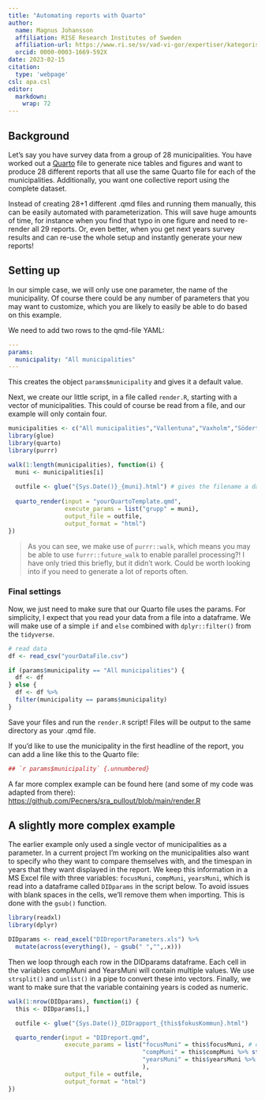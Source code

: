 ---
title: "Automating reports with Quarto"
author: 
  name: Magnus Johansson
  affiliation: RISE Research Institutes of Sweden
  affiliation-url: https://www.ri.se/sv/vad-vi-gor/expertiser/kategoriskt-baserade-matningar
  orcid: 0000-0003-1669-592X
date: 2023-02-15
citation:
  type: 'webpage'
csl: apa.csl
editor: 
  markdown: 
    wrap: 72
---

## Background

Let's say you have survey data from a group of 28 municipalities. You
have worked out a [Quarto](https://www.quarto.org) file to generate nice
tables and figures and want to produce 28 different reports that all use
the same Quarto file for each of the municipalities. Additionally, you
want one collective report using the complete dataset.

Instead of creating 28+1 different .qmd files and running them manually,
this can be easily automated with parameterization. This will save huge
amounts of time, for instance when you find that typo in one figure and
need to re-render all 29 reports. Or, even better, when you get next
years survey results and can re-use the whole setup and instantly
generate your new reports!

## Setting up

In our simple case, we will only use one parameter, the name of the
municipality. Of course there could be any number of parameters that you
may want to customize, which you are likely to easily be able to do
based on this example.

We need to add two rows to the qmd-file YAML:

``` yaml
---
params:
  municipality: "All municipalities"
---
```

This creates the object `params$municipality` and gives it a default
value.

Next, we create our little script, in a file called `render.R`, starting
with a vector of municipalities. This could of course be read from a
file, and our example will only contain four.

``` r
municipalities <- c("All municipalities","Vallentuna","Vaxholm","Södertälje","Botkyrka")
library(glue)
library(quarto)
library(purrr)

walk(1:length(municipalities), function(i) {
  muni <- municipalities[i]
  
  outfile <- glue("{Sys.Date()}_{muni}.html") # gives the filename a date and the municipality name
  
  quarto_render(input = "yourQuartoTemplate.qmd", 
                execute_params = list("grupp" = muni), 
                output_file = outfile,
                output_format = "html")
})
```

> As you can see, we make use of `purrr::walk`, which means you may be
> able to use `furrr::future_walk` to enable parallel processing?! I
> have only tried this briefly, but it didn't work. Could be worth
> looking into if you need to generate a lot of reports often.

### Final settings

Now, we just need to make sure that our Quarto file uses the params. For
simplicity, I expect that you read your data from a file into a
dataframe. We will make use of a simple `if` and `else` combined with
`dplyr::filter()` from the `tidyverse`.

``` r
# read data
df <- read_csv("yourDataFile.csv")

if (params$municipality == "All municipalities") {
  df <- df
} else {
  df <- df %>% 
  filter(municipality == params$municipality)
}
```

Save your files and run the `render.R` script! Files will be output to
the same directory as your .qmd file.

If you'd like to use the municipality in the first headline of the
report, you can add a line like this to the Quarto file:

```{r}
## `r params$municipality` {.unnumbered}
```

::: {.callout-note icon="false"}
A far more complex example can be found here (and some of my code was
adapted from there):
<https://github.com/Pecners/sra_pullout/blob/main/render.R>
:::

## A slightly more complex example

The earlier example only used a single vector of municipalities as a parameter. In a current project I'm working on the municipalities also want to specify who they want to compare themselves with, and the timespan in years that they want displayed in the report. We keep this information in a MS Excel file with three variables: `focusMuni`, `compMuni`, `yearsMuni`, which is read into a dataframe called `DIDparams` in the script below. To avoid issues with blank spaces in the cells, we'll remove them when importing. This is done with the `gsub()` function.

``` r
library(readxl)
library(dplyr)

DIDparams <- read_excel("DIDreportParameters.xls") %>%
  mutate(across(everything(), ~ gsub(" ","",.x)))
```

Then we loop through each row in the DIDparams dataframe. Each cell in the variables compMuni and YearsMuni will contain multiple values. We use `strsplit()` and `unlist()` in a pipe to convert these into vectors. Finally, we want to make sure that the variable containing years is coded as numeric.

```r
walk(1:nrow(DIDparams), function(i) {
  this <- DIDparams[i,]

  outfile <- glue("{Sys.Date()}_DIDrapport_{this$fokusKommun}.html")

  quarto_render(input = "DIDreport.qmd",
                execute_params = list("focusMuni" = this$focusMuni, # only contains one value
                                      "compMuni" = this$compMuni %>% strsplit(",") %>% unlist(),
                                      "yearsMuni" = this$yearsMuni %>% strsplit(",") %>% unlist() %>% as.numeric()
                                      ),
                output_file = outfile,
                output_format = "html")
})
```
